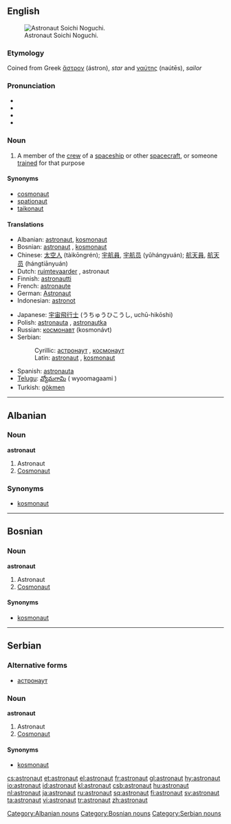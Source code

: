 ==English==
{{wikipedia}}
[[Image:Soichi 20Noguchi em 20alta.jpg|thumb|right|Astronaut Soichi Noguchi.]]

===Etymology===
Coined from Greek [[ἄστρον]] (ástron), ''star'' and [[ναύτης]] (naútēs), ''sailor''

===Pronunciation===
* {{enPR|ăs'trənôt"}}
* {{IPA|/ˈæstrəˌnɑt/ (''Canada'') ''or'' /ˈæstrəˌnɔːt/ (''UK'')}}
* {{SAMPA|/"{str@%nAt/</tt> (''Canada'') ''or'' <tt>/"{str@%nO:t/</tt> (''UK'')<tt>}}
* {{audio|en-ca-astronaut.ogg|Audio (CA)}}

===Noun===
{{en-noun}}

# A member of the [[crew]] of a [[spaceship]] or other [[spacecraft]], or someone [[trained]] for that purpose

====Synonyms====
* [[cosmonaut]]
* [[spationaut]]
* [[taikonaut]]

====Translations====
{{top}}
* Albanian: [[astronaut#Albanian|astronaut]], [[kosmonaut#Albanian|kosmonaut]]
* Bosnian: [[astronaut#Bosnian|astronaut]] {{m}}, [[kosmonaut#Bosnian|kosmonaut]] {{m}}
* Chinese: [[太空人]] (tàikōngrén); [[宇航員]], [[宇航员]] (yǔhángyuán); [[航天員]], [[航天员]] (hángtiānyuán)
* Dutch: [[ruimtevaarder]] {{m}}, astronaut {{m}}
* Finnish: [[astronautti]]
* French: [[astronaute]] {{m}}
* German: [[Astronaut]] {{m}}
* Indonesian: [[astronot]]
{{mid}}
* Japanese: [[宇宙飛行士]] (うちゅうひこうし, uchū-hikōshi)
* Polish: [[astronauta]] {{m}}, [[astronautka]] {{f}}
* Russian: [[космонавт]] (kosmonávt) {{m}}
* Serbian:
*: Cyrillic: [[астронаут#Serbian|астронаут]] {{m}}, [[космонаут#Serbian|космонаут]] {{m}}
*: Latin: [[astronaut#Serbian|astronaut]] {{m}}, [[kosmonaut#Serbian|kosmonaut]] {{m}}
* Spanish: [[astronauta]] {{m|f}}
* [[Telugu]]: [[వ్యోమగామి]] ( wyoomagaami )
* Turkish: [[gökmen]]
{{bottom}}

----

==Albanian==

===Noun===
'''astronaut'''

# Astronaut
# [[cosmonaut|Cosmonaut]]

===Synonyms===
* [[kosmonaut#Albanian|kosmonaut]]

[[Category:Albanian nouns]]

----

==Bosnian==

===Noun===
'''astronaut''' {{m}} {{s}}

# Astronaut
# [[cosmonaut|Cosmonaut]]

====Synonyms====
* [[kosmonaut#Bosnian|kosmonaut]]

[[Category:Bosnian nouns]]

----

==Serbian==

===Alternative forms===
* [[астронаут#Serbian|астронаут]]

===Noun===
'''astronaut''' {{m}} {{s}}

# Astronaut
# [[cosmonaut|Cosmonaut]]

====Synonyms====
* [[kosmonaut#Serbian|kosmonaut]]

[[Category:Serbian nouns]]

[[cs:astronaut]]
[[et:astronaut]]
[[el:astronaut]]
[[fr:astronaut]]
[[gl:astronaut]]
[[hy:astronaut]]
[[io:astronaut]]
[[id:astronaut]]
[[kl:astronaut]]
[[csb:astronaut]]
[[hu:astronaut]]
[[nl:astronaut]]
[[ja:astronaut]]
[[ru:astronaut]]
[[sq:astronaut]]
[[fi:astronaut]]
[[sv:astronaut]]
[[ta:astronaut]]
[[vi:astronaut]]
[[tr:astronaut]]
[[zh:astronaut]]